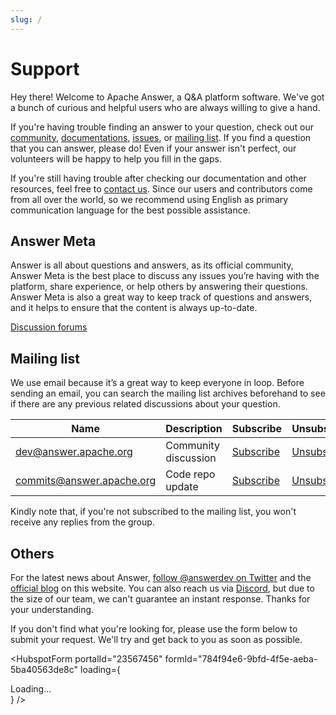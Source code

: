 ```yaml
---
slug: /
---
```


# Support

Hey there! Welcome to Apache Answer, a Q&A platform software. We've got a bunch of curious and helpful users who are always willing to give a hand.

If you're having trouble finding an answer to your question, check out our [community](#answer-meta), [documentations](/docs), [issues](/community/issues), or [mailing list](#mailing-list). If you find a question that you can answer, please do! Even if your answer isn't perfect, our volunteers will be happy to help you fill in the gaps.

If you're still having trouble after checking our documentation and other resources, feel free to [contact us](#others). Since our users and contributors come from all over the world, so we recommend using English as primary communication language for the best possible assistance.

## Answer Meta

Answer is all about questions and answers, as its official community, Answer Meta is the best place to discuss any issues you’re having with the platform, share experience, or help others by answering their questions. Answer Meta is also a great way to keep track of questions and answers, and it helps to ensure that the content is always up-to-date.

<a href="https://meta.answer.dev" className="btn btn-primary"><i className="bi bi-chat-square-text-fill me-2"></i>Discussion forums</a>

## Mailing list

We use email because it’s a great way to keep everyone in loop. Before sending an email, you can search the mailing list archives beforehand to see if there are any previous related discussions about your question.

| Name | Description | Subscribe | Unsubscribe | Archives |
| --- | --- | --- | --- | --- |
| dev@answer.apache.org | Community discussion | [Subscribe](mailto:dev-subscribe@answer.apache.org) | [Unsubscribe](mailto:dev-subscribe@answer.apache.org) | [Archives](https://lists.apache.org/list.html?dev@answer.apache.org) |
| commits@answer.apache.org | Code repo update | [Subscribe](mailto:commits-subscribe@answer.apache.org) | [Unsubscribe](mailto:commits-unsubscribe@answer.apache.org) | [Archives](https://lists.apache.org/list.html?commits@answer.apache.org) |

Kindly note that, if you're not subscribed to the mailing list, you won't receive any replies from the group.

## Others

For the latest news about Answer, [follow @answerdev on Twitter](https://twitter.com/answerdev) and the [official blog](/blog) on this website. You can also reach us via [Discord](https://discord.gg/a6PZZbfnFx), but due to the size of our team, we can't guarantee an instant response. Thanks for your understanding.

If you don't find what you're looking for, please use the form below to submit your request. We'll try and get back to you as soon as possible.


  <HubspotForm
      portalId="23567456"
      formId="784f94e6-9bfd-4f5e-aeba-5ba40563de8c"
      loading={<div className='text-center'>
        <Spinner animation="border" role="status" variant="secondary">
          <span className="visually-hidden">
            <Translate id="loading">
              Loading...
            </Translate>
          </span>
        </Spinner>
      </div> }
    />
